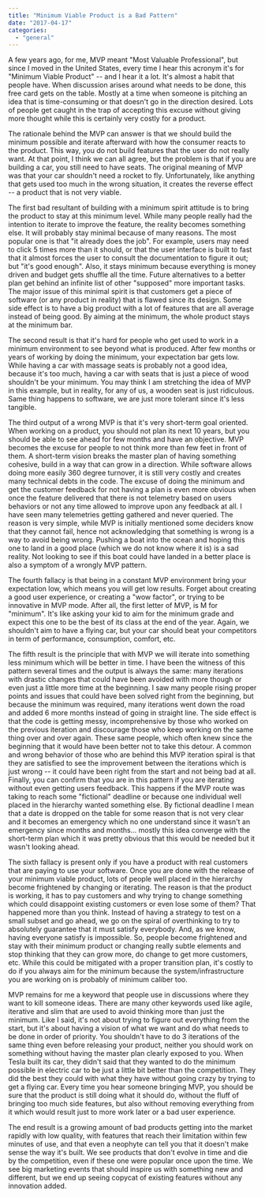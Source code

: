 ```yaml
---
title: "Minimum Viable Product is a Bad Pattern"
date: "2017-04-17"
categories:
  - "general"
---
```


A few years ago, for me, MVP meant "Most Valuable Professional", but since I moved in the United States, every time I hear this acronym it's for "Minimum Viable Product" -- and I hear it a lot. It's almost a habit that people have. When discussion arises around what needs to be done, this free card gets on the table. Mostly at a time when someone is pitching an idea that is time-consuming or that doesn't go in the direction desired. Lots of people get caught in the trap of accepting this excuse without giving more thought while this is certainly very costly for a product.

The rationale behind the MVP can answer is that we should build the minimum possible and iterate afterward with how the consumer reacts to the product. This way, you do not build features that the user do not really want. At that point, I think we can all agree, but the problem is that if you are building a car, you still need to have seats. The original meaning of MVP was that your car shouldn't need a rocket to fly. Unfortunately, like anything that gets used too much in the wrong situation, it creates the reverse effect -- a product that is not very viable.

The first bad resultant of building with a minimum spirit attitude is to bring the product to stay at this minimum level. While many people really had the intention to iterate to improve the feature, the reality becomes something else. It will probably stay minimal because of many reasons. The most popular one is that "it already does the job". For example, users may need to click 5 times more than it should, or that the user interface is built to fast that it almost forces the user to consult the documentation to figure it out; but "it's good enough". Also, it stays minimum because everything is money driven and budget gets shuffle all the time. Future alternatives to a better plan get behind an infinite list of other "supposed" more important tasks. The major issue of this minimal spirit is that customers get a piece of software (or any product in reality) that is flawed since its design. Some side effect is to have a big product with a lot of features that are all average instead of being good. By aiming at the minimum, the whole product stays at the minimum bar.

The second result is that it's hard for people who get used to work in a minimum environment to see beyond what is produced. After few months or years of working by doing the minimum, your expectation bar gets low. While having a car with massage seats is probably not a good idea, because it's too much, having a car with seats that is just a piece of wood shouldn't be your minimum. You may think I am stretching the idea of MVP in this example, but in reality, for any of us, a wooden seat is just ridiculous. Same thing happens to software, we are just more tolerant since it's less tangible.

The third output of a wrong MVP is that it's very short-term goal oriented. When working on a product, you should not plan its next 10 years, but you should be able to see ahead for few months and have an objective. MVP becomes the excuse for people to not think more than few feet in front of them. A short-term vision breaks the master plan of having something cohesive, build in a way that can grow in a direction. While software allows doing more easily 360 degree turnover, it is still very costly and creates many technical debts in the code. The excuse of doing the minimum and get the customer feedback for not having a plan is even more obvious when once the feature delivered that there is not telemetry based on users behaviors or not any time allowed to improve upon any feedback at all. I have seen many telemetries getting gathered and never queried. The reason is very simple, while MVP is initially mentioned some deciders know that they cannot fail, hence not acknowledging that something is wrong is a way to avoid being wrong. Pushing a boat into the ocean and hoping this one to land in a good place (which we do not know where it is) is a sad reality. Not looking to see if this boat could have landed in a better place is also a symptom of a wrongly MVP pattern.

The fourth fallacy is that being in a constant MVP environment bring your expectation low, which means you will get low results. Forget about creating a good user experience, or creating a "wow factor", or trying to be innovative in MVP mode. After all, the first letter of MVP, is M for "minimum". It's like asking your kid to aim for the minimum grade and expect this one to be the best of its class at the end of the year. Again, we shouldn't aim to have a flying car, but your car should beat your competitors in term of performance, consumption, comfort, etc.

The fifth result is the principle that with MVP we will iterate into something less minimum which will be better in time. I have been the witness of this pattern several times and the output is always the same: many iterations with drastic changes that could have been avoided with more though or even just a little more time at the beginning. I saw many people rising proper points and issues that could have been solved right from the beginning, but because the minimum was required, many iterations went down the road and added 6 more months instead of going in straight line. The side effect is that the code is getting messy, incomprehensive by those who worked on the previous iteration and discourage those who keep working on the same thing over and over again. These same people, which often knew since the beginning that it would have been better not to take this detour. A common and wrong behavior of those who are behind this MVP iteration spiral is that they are satisfied to see the improvement between the iterations which is just wrong -- it could have been right from the start and not being bad at all. Finally, you can confirm that you are in this pattern if you are iterating without even getting users feedback. This happens if the MVP route was taking to reach some "fictional" deadline or because one individual well placed in the hierarchy wanted something else. By fictional deadline I mean that a date is dropped on the table for some reason that is not very clear and it becomes an emergency which no one understand since it wasn't an emergency since months and months... mostly this idea converge with the short-term plan which it was pretty obvious that this would be needed but it wasn't looking ahead.

The sixth fallacy is present only if you have a product with real customers that are paying to use your software. Once you are done with the release of your minimum viable product, lots of people well placed in the hierarchy become frightened by changing or iterating. The reason is that the product is working, it has to pay customers and why trying to change something which could disappoint existing customers or even lose some of them? That happened more than you think. Instead of having a strategy to test on a small subset and go ahead, we go on the spiral of overthinking to try to absolutely guarantee that it must satisfy everybody. And, as we know, having everyone satisfy is impossible. So, people become frightened and stay with their minimum product or changing really subtle elements and stop thinking that they can grow more, do change to get more customers, etc. While this could be mitigated with a proper transition plan, it's costly to do if you always aim for the minimum because the system/infrastructure you are working on is probably of minimum caliber too.

MVP remains for me a keyword that people use in discussions where they want to kill someone ideas. There are many other keywords used like agile, iterative and slim that are used to avoid thinking more than just the minimum. Like I said, it's not about trying to figure out everything from the start, but it's about having a vision of what we want and do what needs to be done in order of priority. You shouldn't have to do 3 iterations of the same thing even before releasing your product, neither you should work on something without having the master plan clearly exposed to you. When Tesla built its car, they didn't said that they wanted to do the minimum possible in electric car to be just a little bit better than the competition. They did the best they could with what they have without going crazy by trying to get a flying car. Every time you hear someone bringing MVP, you should be sure that the product is still doing what it should do, without the fluff of bringing too much side features, but also without removing everything from it which would result just to more work later or a bad user experience.

The end result is a growing amount of bad products getting into the market rapidly with low quality, with features that reach their limitation within few minutes of use, and that even a neophyte can tell you that it doesn't make sense the way it's built. We see products that don't evolve in time and die by the competition, even if these one were popular once upon the time. We see big marketing events that should inspire us with something new and different, but we end up seeing copycat of existing features without any innovation added.

<SoundCloud soundCloudLink="tracks/314643078" />
